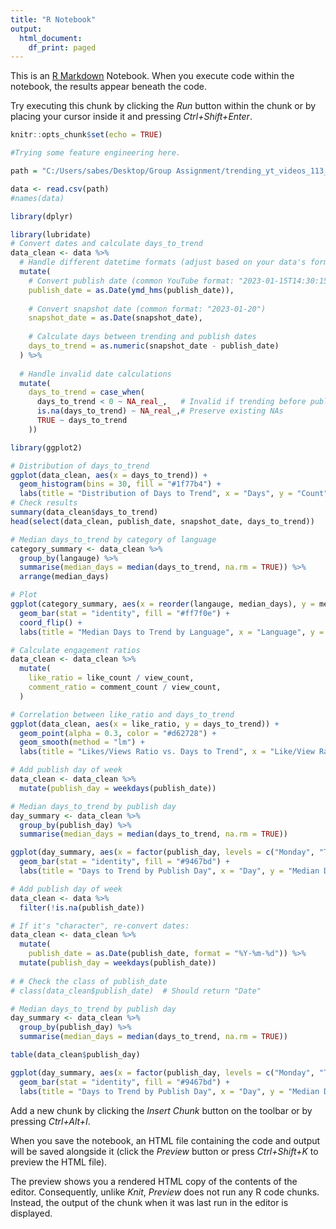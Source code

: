 ---
title: "R Notebook"
output:
  html_document:
    df_print: paged
---

This is an [R Markdown](http://rmarkdown.rstudio.com) Notebook. When you execute code within the notebook, the results appear beneath the code.

Try executing this chunk by clicking the *Run* button within the chunk or by placing your cursor inside it and pressing *Ctrl+Shift+Enter*.

```{r setup, include=FALSE}
knitr::opts_chunk$set(echo = TRUE)

#Trying some feature engineering here.

path = "C:/Users/sabes/Desktop/Group Assignment/trending_yt_videos_113_countries.csv"
```

```{r setup, include=FALSE}
data <- read.csv(path)
#names(data)
```

```{r}
library(dplyr)
```

```{r}
library(lubridate)
# Convert dates and calculate days_to_trend
data_clean <- data %>%
  # Handle different datetime formats (adjust based on your data's format)
  mutate(
    # Convert publish date (common YouTube format: "2023-01-15T14:30:15Z")
    publish_date = as.Date(ymd_hms(publish_date)),
    
    # Convert snapshot date (common format: "2023-01-20")
    snapshot_date = as.Date(snapshot_date),
    
    # Calculate days between trending and publish dates
    days_to_trend = as.numeric(snapshot_date - publish_date)
  ) %>%
  
  # Handle invalid date calculations
  mutate(
    days_to_trend = case_when(
      days_to_trend < 0 ~ NA_real_,   # Invalid if trending before publishing
      is.na(days_to_trend) ~ NA_real_,# Preserve existing NAs
      TRUE ~ days_to_trend
    ))
```

```{r}
library(ggplot2)

# Distribution of days_to_trend
ggplot(data_clean, aes(x = days_to_trend)) +
  geom_histogram(bins = 30, fill = "#1f77b4") +
  labs(title = "Distribution of Days to Trend", x = "Days", y = "Count")
# Check results
summary(data_clean$days_to_trend)
head(select(data_clean, publish_date, snapshot_date, days_to_trend))

```

```{r}
# Median days_to_trend by category of language
category_summary <- data_clean %>%
  group_by(langauge) %>%
  summarise(median_days = median(days_to_trend, na.rm = TRUE)) %>%
  arrange(median_days)

# Plot
ggplot(category_summary, aes(x = reorder(langauge, median_days), y = median_days)) +
  geom_bar(stat = "identity", fill = "#ff7f0e") +
  coord_flip() +
  labs(title = "Median Days to Trend by Language", x = "Language", y = "Days")
```

```{r}
# Calculate engagement ratios
data_clean <- data_clean %>%
  mutate(
    like_ratio = like_count / view_count,
    comment_ratio = comment_count / view_count,
  )

# Correlation between like_ratio and days_to_trend
ggplot(data_clean, aes(x = like_ratio, y = days_to_trend)) +
  geom_point(alpha = 0.3, color = "#d62728") +
  geom_smooth(method = "lm") +
  labs(title = "Likes/Views Ratio vs. Days to Trend", x = "Like/View Ratio", y = "Days")
```

```{r}
# Add publish day of week
data_clean <- data_clean %>%
  mutate(publish_day = weekdays(publish_date))

# Median days_to_trend by publish day
day_summary <- data_clean %>%
  group_by(publish_day) %>%
  summarise(median_days = median(days_to_trend, na.rm = TRUE))

ggplot(day_summary, aes(x = factor(publish_day, levels = c("Monday", "Tuesday", "Wednesday", "Thursday", "Friday", "Saturday", "Sunday")), y = median_days)) +
  geom_bar(stat = "identity", fill = "#9467bd") +
  labs(title = "Days to Trend by Publish Day", x = "Day", y = "Median Days")
```

```{r}
# Add publish day of week
data_clean <- data %>%
  filter(!is.na(publish_date))

# If it's "character", re-convert dates:
data_clean <- data_clean %>%
  mutate(
    publish_date = as.Date(publish_date, format = "%Y-%m-%d")) %>%
  mutate(publish_day = weekdays(publish_date))
  
# # Check the class of publish_date
# class(data_clean$publish_date)  # Should return "Date"

# Median days_to_trend by publish day
day_summary <- data_clean %>%
  group_by(publish_day) %>%
  summarise(median_days = median(days_to_trend, na.rm = TRUE))

table(data_clean$publish_day)

ggplot(day_summary, aes(x = factor(publish_day, levels = c("Monday", "Tuesday", "Wednesday", "Thursday", "Friday", "Saturday", "Sunday")), y = median_days)) +
  geom_bar(stat = "identity", fill = "#9467bd") +
  labs(title = "Days to Trend by Publish Day", x = "Day", y = "Median Days")
```

Add a new chunk by clicking the *Insert Chunk* button on the toolbar or by pressing *Ctrl+Alt+I*.

When you save the notebook, an HTML file containing the code and output will be saved alongside it (click the *Preview* button or press *Ctrl+Shift+K* to preview the HTML file).

The preview shows you a rendered HTML copy of the contents of the editor. Consequently, unlike *Knit*, *Preview* does not run any R code chunks. Instead, the output of the chunk when it was last run in the editor is displayed.

